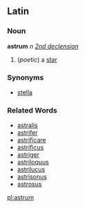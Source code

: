 ==Latin==
===Noun===
'''astrum''' ''n'' ''[[Wiktionary Appendix:Latin second declension|2nd declension]]''

#(''poetic'') a [[star]]
===Synonyms===
*[[stella]]
===Related Words===
*[[astralis]]
*[[astrifer]]
*[[astrificare]]
*[[astrificus]]
*[[astriger]]
*[[astriloquus]]
*[[astrilucus]]
*[[astrisonus]]
*[[astrosus]]

[[pl:astrum]]